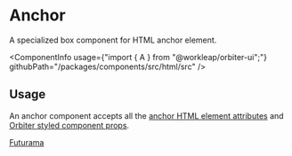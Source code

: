 
<Meta
    title="Html elements/A"
    id="html-anchor"
/>

# Anchor

<Tagline>A specialized <Link href="?path=/docs/box--default-story">box</Link> component for HTML anchor element.</Tagline>

<ComponentInfo
    usage={"import { A } from \"@workleap/orbiter-ui\";"}
    githubPath="/packages/components/src/html/src"
/>

## Usage

An anchor component accepts all the [anchor HTML element attributes](https://developer.mozilla.org/en-US/docs/Web/HTML/Element/a) and [Orbiter styled component props](?path=/docs/styling--page).

<Preview>
    <Story name="example">
        <A href="https://www.cc.com/shows/futurama" color="neutral-weak">Futurama</A>
    </Story>
</Preview>
